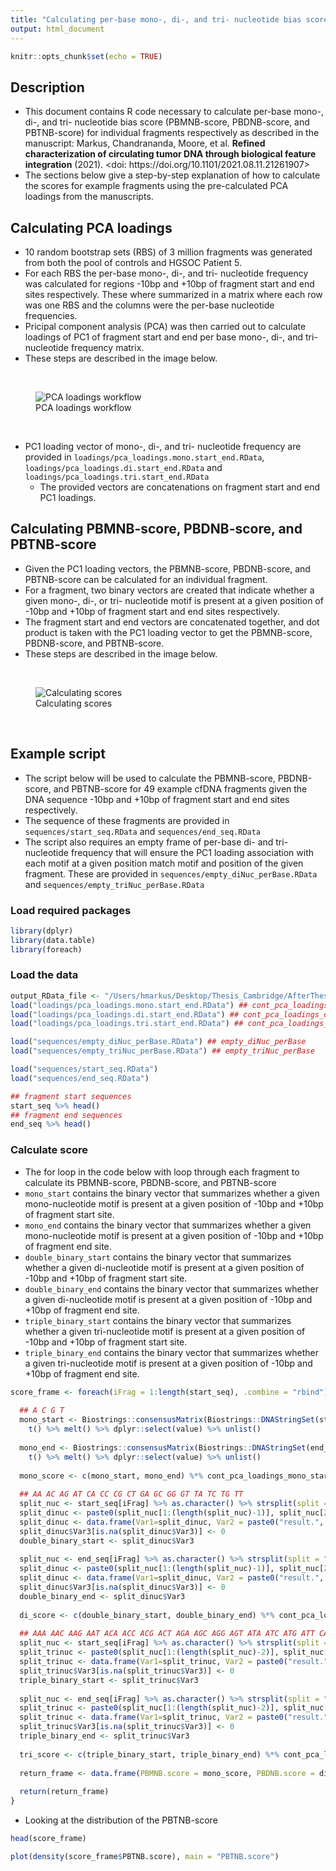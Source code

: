 ```yaml
---
title: "Calculating per-base mono-, di-, and tri- nucleotide bias score"
output: html_document
---
```


```r
knitr::opts_chunk$set(echo = TRUE)
```

## Description 

* This document contains R code necessary to calculate per-base mono-, di-, and tri- nucleotide bias score (PBMNB-score, PBDNB-score, and PBTNB-score) for individual fragments respectively as described in the manuscript: Markus, Chandrananda, Moore, et al. **Refined characterization of circulating tumor DNA through biological feature integration** (2021). <doi: https://doi.org/10.1101/2021.08.11.21261907>
* The sections below give a step-by-step explanation of how to calculate the scores for example fragments using the pre-calculated PCA loadings from the manuscripts.

## Calculating PCA loadings

* 10 random bootstrap sets (RBS) of 3 million fragments was generated from both the pool of controls and HGSOC Patient 5.
* For each RBS the per-base mono-, di-, and tri- nucleotide frequency was calculated for regions -10bp and +10bp of fragment start and end sites respectively. These where summarized in a matrix where each row was one RBS and the columns were the per-base nucleotide frequencies. 
* Pricipal component analysis (PCA) was then carried out to calculate loadings of PC1 of fragment start and end per base mono-, di-, and tri- nucleotide frequency matrix.
* These steps are described in the image below.

<br>

![PCA loadings workflow](/Users/hmarkus/Desktop/Thesis_Cambridge/AfterThesis/PBTNB_score/figures/SupplementaryFigure4.png)

<br>

* PC1 loading vector of mono-, di-, and tri- nucleotide frequency are provided in `loadings/pca_loadings.mono.start_end.RData`, `loadings/pca_loadings.di.start_end.RData` and `loadings/pca_loadings.tri.start_end.RData`
  * The provided vectors are concatenations on fragment start and end PC1 loadings.

## Calculating PBMNB-score, PBDNB-score, and PBTNB-score

* Given the PC1 loading vectors, the PBMNB-score, PBDNB-score, and PBTNB-score can be calculated for an individual fragment.
* For a fragment, two binary vectors are created that indicate whether a given mono-, di-, or tri- nucleotide motif is present at a given position of -10bp and +10bp of fragment start and end sites respectively.
* The fragment start and end vectors are concatenated together, and dot product is taken with the PC1 loading vector to get the PBMNB-score, PBDNB-score, and PBTNB-score.
* These steps are described in the image below.

<br>

![Calculating scores](/Users/hmarkus/Desktop/Thesis_Cambridge/AfterThesis/PBTNB_score/figures/Figure6b.png)

<br>

## Example script

* The script below will be used to calculate the PBMNB-score, PBDNB-score, and PBTNB-score for 49 example cfDNA fragments given the DNA sequence -10bp and +10bp of fragment start and end sites respectively.
* The sequence of these fragments are provided in `sequences/start_seq.RData` and `sequences/end_seq.RData`
* The script also requires an empty frame of per-base di- and tri- nucleotide frequency that will ensure the PC1 loading association with each motif at a given position match motif and position of the given fragment. These are provided in `sequences/empty_diNuc_perBase.RData` and `sequences/empty_triNuc_perBase.RData` 

### Load required packages
```r
library(dplyr)
library(data.table)
library(foreach)
```

### Load the data

```r
output_RData_file <- "/Users/hmarkus/Desktop/Thesis_Cambridge/AfterThesis/PBTNB_score"
load("loadings/pca_loadings.mono.start_end.RData") ## cont_pca_loadings_mono_start_end
load("loadings/pca_loadings.di.start_end.RData") ## cont_pca_loadings_di_start_end
load("loadings/pca_loadings.tri.start_end.RData") ## cont_pca_loadings_tri_start_end

load("sequences/empty_diNuc_perBase.RData") ## empty_diNuc_perBase
load("sequences/empty_triNuc_perBase.RData") ## empty_triNuc_perBase

load("sequences/start_seq.RData")
load("sequences/end_seq.RData")

## fragment start sequences
start_seq %>% head()
## fragment end sequences
end_seq %>% head()
```

### Calculate score

* The for loop in the code below with loop through each fragment to calculate its PBMNB-score, PBDNB-score, and PBTNB-score 
* `mono_start` contains the binary vector that summarizes whether a given mono-nucleotide motif is present at a given position of -10bp and +10bp of fragment start site.
* `mono_end` contains the binary vector that summarizes whether a given mono-nucleotide motif is present at a given position of -10bp and +10bp of fragment end site.
* `double_binary_start` contains the binary vector that summarizes whether a given di-nucleotide motif is present at a given position of -10bp and +10bp of fragment start site.
* `double_binary_end` contains the binary vector that summarizes whether a given di-nucleotide motif is present at a given position of -10bp and +10bp of fragment end site.
* `triple_binary_start` contains the binary vector that summarizes whether a given tri-nucleotide motif is present at a given position of -10bp and +10bp of fragment start site.
* `triple_binary_end` contains the binary vector that summarizes whether a given tri-nucleotide motif is present at a given position of -10bp and +10bp of fragment end site.

```r
score_frame <- foreach(iFrag = 1:length(start_seq), .combine = "rbind") %do% {
  
  ## A C G T
  mono_start <- Biostrings::consensusMatrix(Biostrings::DNAStringSet(start_seq[iFrag]), baseOnly=T,as.prob = T)[-5,] %>%
    t() %>% melt() %>% dplyr::select(value) %>% unlist()
  
  mono_end <- Biostrings::consensusMatrix(Biostrings::DNAStringSet(end_seq[iFrag]), baseOnly=T,as.prob = T)[-5,] %>%
    t() %>% melt() %>% dplyr::select(value) %>% unlist()
  
  mono_score <- c(mono_start, mono_end) %*% cont_pca_loadings_mono_start_end
  
  ## AA AC AG AT CA CC CG CT GA GC GG GT TA TC TG TT
  split_nuc <- start_seq[iFrag] %>% as.character() %>% strsplit(split = "") %>% unlist()
  split_dinuc <- paste0(split_nuc[1:(length(split_nuc)-1)], split_nuc[2:length(split_nuc)])
  split_dinuc <- data.frame(Var1=split_dinuc, Var2 = paste0("result.", 1:length(split_dinuc)), Var3=1) %>% plyr::join(empty_diNuc_perBase, ., by = c("Var1", "Var2"))
  split_dinuc$Var3[is.na(split_dinuc$Var3)] <- 0
  double_binary_start <- split_dinuc$Var3
  
  split_nuc <- end_seq[iFrag] %>% as.character() %>% strsplit(split = "") %>% unlist()
  split_dinuc <- paste0(split_nuc[1:(length(split_nuc)-1)], split_nuc[2:length(split_nuc)])
  split_dinuc <- data.frame(Var1=split_dinuc, Var2 = paste0("result.", 1:length(split_dinuc)), Var3=1) %>% plyr::join(empty_diNuc_perBase, ., by = c("Var1", "Var2"))
  split_dinuc$Var3[is.na(split_dinuc$Var3)] <- 0
  double_binary_end <- split_dinuc$Var3
  
  di_score <- c(double_binary_start, double_binary_end) %*% cont_pca_loadings_di_start_end
  
  ## AAA AAC AAG AAT ACA ACC ACG ACT AGA AGC AGG AGT ATA ATC ATG ATT CAA CAC CAG CAT CCA CCC CCG CCT CGA CGC CGG CGT CTA CTC CTG CTT GAA GAC ... TTT
  split_nuc <- start_seq[iFrag] %>% as.character() %>% strsplit(split = "") %>% unlist()
  split_trinuc <- paste0(split_nuc[1:(length(split_nuc)-2)], split_nuc[2:(length(split_nuc)-1)], split_nuc[3:length(split_nuc)])
  split_trinuc <- data.frame(Var1=split_trinuc, Var2 = paste0("result.", 1:length(split_trinuc)), Var3=1) %>% plyr::join(empty_triNuc_perBase, ., by = c("Var1", "Var2"))
  split_trinuc$Var3[is.na(split_trinuc$Var3)] <- 0
  triple_binary_start <- split_trinuc$Var3
  
  split_nuc <- end_seq[iFrag] %>% as.character() %>% strsplit(split = "") %>% unlist()
  split_trinuc <- paste0(split_nuc[1:(length(split_nuc)-2)], split_nuc[2:(length(split_nuc)-1)], split_nuc[3:length(split_nuc)])
  split_trinuc <- data.frame(Var1=split_trinuc, Var2 = paste0("result.", 1:length(split_trinuc)), Var3=1) %>% plyr::join(empty_triNuc_perBase, ., by = c("Var1", "Var2"))
  split_trinuc$Var3[is.na(split_trinuc$Var3)] <- 0
  triple_binary_end <- split_trinuc$Var3
  
  tri_score <- c(triple_binary_start, triple_binary_end) %*% cont_pca_loadings_tri_start_end
  
  return_frame <- data.frame(PBMNB.score = mono_score, PBDNB.score = di_score, PBTNB.score = tri_score)
  
  return(return_frame)
}

```

* Looking at the distribution of the PBTNB-score

```r
head(score_frame)

plot(density(score_frame$PBTNB.score), main = "PBTNB.score")
```



